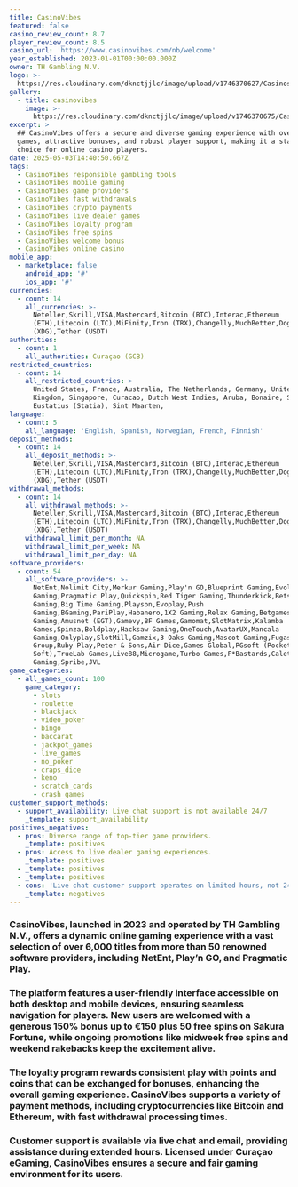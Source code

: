 ```yaml
---
title: CasinoVibes
featured: false
casino_review_count: 8.7
player_review_count: 8.5
casino_url: 'https://www.casinovibes.com/nb/welcome'
year_established: 2023-01-01T00:00:00.000Z
owner: TH Gambling N.V.
logo: >-
  https://res.cloudinary.com/dknctjjlc/image/upload/v1746370627/Casinos/CasinoVibes/Screenshot_2025-05-04_at_17.55.51_u2xngv.png
gallery:
  - title: casinovibes
    image: >-
      https://res.cloudinary.com/dknctjjlc/image/upload/v1746370675/Casinos/CasinoVibes/Screenshot_2025-05-04_at_17.57.31_gp6uwj.png
excerpt: >
  ## CasinoVibes offers a secure and diverse gaming experience with over 4,000
  games, attractive bonuses, and robust player support, making it a standout
  choice for online casino players.
date: 2025-05-03T14:40:50.667Z
tags:
  - CasinoVibes responsible gambling tools
  - CasinoVibes mobile gaming
  - CasinoVibes game providers
  - CasinoVibes fast withdrawals
  - CasinoVibes crypto payments
  - CasinoVibes live dealer games
  - CasinoVibes loyalty program
  - CasinoVibes free spins
  - CasinoVibes welcome bonus
  - CasinoVibes online casino
mobile_app:
  - marketplace: false
    android_app: '#'
    ios_app: '#'
currencies:
  - count: 14
    all_currencies: >-
      Neteller,Skrill,VISA,Mastercard,Bitcoin (BTC),Interac,Ethereum
      (ETH),Litecoin (LTC),MiFinity,Tron (TRX),Changelly,MuchBetter,Dogecoin
      (XDG),Tether (USDT)
authorities:
  - count: 1
    all_authorities: Curaçao (GCB)
restricted_countries:
  - count: 14
    all_restricted_countries: >
      United States, France, Australia, The Netherlands, Germany, United
      Kingdom, Singapore, Curacao, Dutch West Indies, Aruba, Bonaire, Saba, Sint
      Eustatius (Statia), Sint Maarten,
language:
  - count: 5
    all_language: 'English, Spanish, Norwegian, French, Finnish'
deposit_methods:
  - count: 14
    all_deposit_methods: >-
      Neteller,Skrill,VISA,Mastercard,Bitcoin (BTC),Interac,Ethereum
      (ETH),Litecoin (LTC),MiFinity,Tron (TRX),Changelly,MuchBetter,Dogecoin
      (XDG),Tether (USDT)
withdrawal_methods:
  - count: 14
    all_withdrawal_methods: >-
      Neteller,Skrill,VISA,Mastercard,Bitcoin (BTC),Interac,Ethereum
      (ETH),Litecoin (LTC),MiFinity,Tron (TRX),Changelly,MuchBetter,Dogecoin
      (XDG),Tether (USDT)
    withdrawal_limit_per_month: NA
    withdrawal_limit_per_week: NA
    withdrawal_limit_per_day: NA
software_providers:
  - count: 54
    all_software_providers: >-
      NetEnt,Nolimit City,Merkur Gaming,Play'n GO,Blueprint Gaming,Evolution
      Gaming,Pragmatic Play,Quickspin,Red Tiger Gaming,Thunderkick,Betsoft
      Gaming,Big Time Gaming,Playson,Evoplay,Push
      Gaming,BGaming,PariPlay,Habanero,1X2 Gaming,Relax Gaming,Betgames,Oryx
      Gaming,Amusnet (EGT),Gamevy,BF Games,Gamomat,SlotMatrix,Kalamba
      Games,Spinza,Boldplay,Hacksaw Gaming,OneTouch,AvatarUX,Mancala
      Gaming,Onlyplay,SlotMill,Gamzix,3 Oaks Gaming,Mascot Gaming,Fugaso,Skywind
      Group,Ruby Play,Peter & Sons,Air Dice,Games Global,PGsoft (Pocket Games
      Soft),TrueLab Games,Live88,Microgame,Turbo Games,F*Bastards,Caleta
      Gaming,Spribe,JVL
game_categories:
  - all_games_count: 100
    game_category:
      - slots
      - roulette
      - blackjack
      - video_poker
      - bingo
      - baccarat
      - jackpot_games
      - live_games
      - no_poker
      - craps_dice
      - keno
      - scratch_cards
      - crash_games
customer_support_methods:
  - support_availability: Live chat support is not available 24/7
    _template: support_availability
positives_negatives:
  - pros: Diverse range of top-tier game providers.
    _template: positives
  - pros: Access to live dealer gaming experiences.
    _template: positives
  - _template: positives
  - _template: positives
  - cons: 'Live chat customer support operates on limited hours, not 24/7.'
    _template: negatives
---
```


### CasinoVibes, launched in 2023 and operated by TH Gambling N.V., offers a dynamic online gaming experience with a vast selection of over 6,000 titles from more than 50 renowned software providers, including NetEnt, Play’n GO, and Pragmatic Play. 

### The platform features a user-friendly interface accessible on both desktop and mobile devices, ensuring seamless navigation for players. New users are welcomed with a generous 150% bonus up to €150 plus 50 free spins on Sakura Fortune, while ongoing promotions like midweek free spins and weekend rakebacks keep the excitement alive. 

### The loyalty program rewards consistent play with points and coins that can be exchanged for bonuses, enhancing the overall gaming experience. CasinoVibes supports a variety of payment methods, including cryptocurrencies like Bitcoin and Ethereum, with fast withdrawal processing times. 

### Customer support is available via live chat and email, providing assistance during extended hours. Licensed under Curaçao eGaming, CasinoVibes ensures a secure and fair gaming environment for its users.
